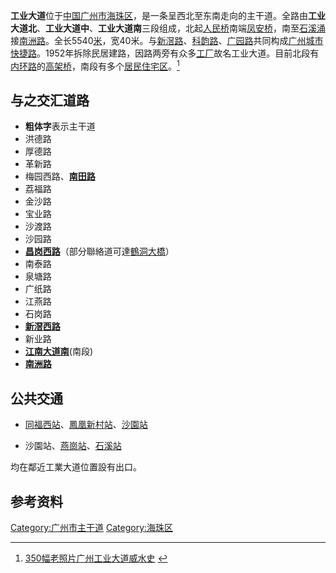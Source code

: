 {{Infobox Guangzhou Road
|中文道路名称=工业大道
|道路名称拼音=Gongye Dadao
|图片=File:GungJipDaaiDouBak.jpg
|图片说明=工業大道北
|道路方向=南北
|道路属性=城市主干道
|道路总长度=5.54
|车速限制=60
|行车线数量=
|所在地区=[[海珠区|海珠区]]
|起点=[[人民橋_(廣州)|人民橋]]
|终点=[[江南大道南|江南大道南]]、[[南洲路|南洲路]]
|道路命名日期=
|命名缘由=路两旁有众多工厂
|道路旧名=
|道路动工日期=1952年
|通车日期=
|路段主要建筑=
}}

'''工业大道'''位于[[中国|中国]][[广州市|广州市]][[海珠区|海珠区]]，是一条呈西北至东南走向的主干道。全路由'''工业大道北'''、'''工业大道中'''、'''工业大道南'''三段组成，北起[[人民桥_(广州)|人民桥]]南端[[凤安桥|凤安桥]]，南至[[石溪涌|石溪涌]]接[[南洲路|南洲路]]。全长5540[[米_(單位)|米]]，宽40米。与[[新滘路_(广州)|新滘路]]、[[科韵路|科韵路]]、[[广园路|广园路]]共同构成[[广州城市快捷路|广州城市快捷路]]。1952年拆除民居建路，因路两旁有众多[[工厂|工厂]]故名工业大道。目前北段有[[广州内环路|内环路]]的[[高架桥|高架桥]]，南段有多个[[居民|居民]][[住宅区|住宅区]]。<ref>[http://news.dayoo.com/guangzhou/201007/05/73437_13205867.htm 350幅老照片广州工业大道威水史] {{webarchive|url=https://web.archive.org/web/20100708025213/http://news.dayoo.com/guangzhou/201007/05/73437_13205867.htm |date=2010-07-08 }}</ref>

== 与之交汇道路 ==
*'''粗体字'''表示主干道
*洪德路
*厚德路
*革新路
*梅园西路、'''[[南田路|南田路]]'''
*荔福路
*金沙路
*宝业路
*沙渡路
*沙园路
*'''[[昌岗路|昌岗西路]]'''（部分聯絡道可達[[鶴洞大橋|鶴洞大橋]]）
*南泰路
*泉塘路
*广纸路
*江燕路
*石岗路
*'''[[新滘西路|新滘西路]]'''
*新业路
*'''[[江南大道_(廣州)|江南大道南]]'''(南段)
*'''[[南洲路|南洲路]]'''

==公共交通==
*{{廣州地鐵路線鏈接|8|SL}}[[同福西站|同福西站]]、[[鳳凰新村站|鳳凰新村站]]、[[沙園站|沙園站]]
*{{廣州地鐵路線鏈接|GF|SL}}沙園站、[[燕崗站_(廣東省)|燕崗站]]、[[石溪站_(廣州)|石溪站]]
均在鄰近工業大道位置設有出口。
==参考资料==
{{Reflist}}
{{广州主要道路}}
[[Category:广州市主干道|Category:广州市主干道]]
[[Category:海珠区|Category:海珠区]]
{{GZ-stub}}